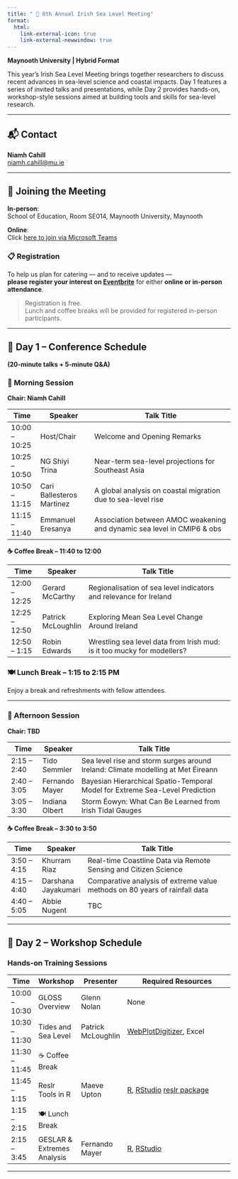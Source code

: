```yaml
---
title: " 🌊 8th Annual Irish Sea Level Meeting"
format:
  html:
    link-external-icon: true
    link-external-newwindow: true
---
```



**Maynooth University | Hybrid Format**

This year’s Irish Sea Level Meeting brings together researchers to discuss recent advances in sea-level science and coastal impacts. Day 1 features a series of invited talks and presentations, while Day 2 provides hands-on, workshop-style sessions aimed at building tools and skills for sea-level research.

---

## 📬 Contact

**Niamh Cahill**  
[niamh.cahill@mu.ie](mailto:niamh.cahill@mu.ie)

---

## 🏫 Joining the Meeting

**In-person**:  
School of Education, Room SE014, Maynooth University, Maynooth

**Online**:  
Click [here to join via Microsoft Teams](https://teams.microsoft.com/l/meetup-join/19%3ameeting_Yzg1OTcwYTQtMmU3NC00NTUwLWEwYmMtODVmZWNhOGY1MzEy%40thread.v2/0?context=%7b%22Tid%22%3a%221454f5cc-bb35-4685-bbd9-8621fd8055c9%22%2c%22Oid%22%3a%2254578472-d8cf-40ab-943c-a7c0eb3f8ec8%22%7d)

### 📋 Registration

To help us plan for catering — and to receive updates —  
**please register your interest on [Eventbrite](https://8th-irish-sea-level-meeting.eventbrite.ie )** for either **online or in-person attendance**.

> Registration is free.  
> Lunch and coffee breaks will be provided for registered in-person participants.

---

## 📅 Day 1 – Conference Schedule  
**(20-minute talks + 5-minute Q&A)**

### 🔹 Morning Session  
**Chair: Niamh Cahill**

| Time           | Speaker                      | Talk Title                                                                 |
|----------------|------------------------------|----------------------------------------------------------------------------|
| 10:00 – 10:25  | Host/Chair                   | Welcome and Opening Remarks                                                |
| 10:25 – 10:50  | NG Shiyi Trina               | Near-term sea-level projections for Southeast Asia                         |
| 10:50 – 11:15  | Cari Ballesteros Martinez    | A global analysis on coastal migration due to sea-level rise              |
| 11:15 – 11:40  | Emmanuel Eresanya            | Association between AMOC weakening and dynamic sea level in CMIP6 & obs   |

**☕ Coffee Break – 11:40 to 12:00**

| Time           | Speaker               | Talk Title                                                                |
|----------------|-----------------------|---------------------------------------------------------------------------|
| 12:00 – 12:25  | Gerard McCarthy       | Regionalisation of sea level indicators and relevance for Ireland         |
| 12:25 – 12:50  | Patrick McLoughlin    | Exploring Mean Sea Level Change Around Ireland                            |
| 12:50 – 1:15   | Robin Edwards         | Wrestling sea level data from Irish mud: is it too mucky for modellers?   |

### 🍽️ **Lunch Break – 1:15 to 2:15 PM**  
Enjoy a break and refreshments with fellow attendees.

---

### 🔹 Afternoon Session  
**Chair: TBD**

| Time           | Speaker            | Talk Title                                                                   |
|----------------|--------------------|------------------------------------------------------------------------------|
| 2:15 – 2:40    | Tido Semmler       | Sea level rise and storm surges around Ireland: Climate modelling at Met Éireann |
| 2:40 – 3:05    | Fernando Mayer     | Bayesian Hierarchical Spatio-Temporal Model for Extreme Sea-Level Prediction |
| 3:05 – 3:30    | Indiana Olbert     | Storm Éowyn: What Can Be Learned from Irish Tidal Gauges                     |

**☕ Coffee Break – 3:30 to 3:50**

| Time           | Speaker            | Talk Title                                                                 |
|----------------|--------------------|----------------------------------------------------------------------------|
| 3:50 – 4:15    | Khurram Riaz       | Real-time Coastline Data via Remote Sensing and Citizen Science           |
| 4:15 – 4:40    | Darshana Jayakumari| Comparative analysis of extreme value methods on 80 years of rainfall data|
| 4:40 – 5:05    | Abbie Nugent         | TBC                                                        |

---

## 📅 Day 2 – Workshop Schedule

### Hands-on Training Sessions

| Time            | Workshop                   | Presenter            | Required Resources                                                                    |
|-----------------|----------------------------|----------------------|----------------------------------------------------------------------------------------|
| 10:00 – 10:30   | GLOSS Overview             | Glenn Nolan          | None                                                                                   |
| 10:30 – 11:30   | Tides and Sea Level        | Patrick McLoughlin   | [WebPlotDigitizer](https://automeris.io/wpd/), Excel                                  |
| 11:30 – 11:45   | ☕ Coffee Break             |                      |                                                                                        |
| 11:45 – 1:15    | Reslr Tools in R           | Maeve Upton          | [R](https://www.r-project.org), [RStudio](https://posit.co/download/rstudio-desktop/) [reslr package](https://maeveupton.github.io/reslr/)|
| 1:15 – 2:15     | 🍽️ Lunch Break             |                      |                                                                                        |
| 2:15 – 3:45     | GESLAR & Extremes Analysis | Fernando Mayer       | [R](https://www.r-project.org), [RStudio](https://posit.co/download/rstudio-desktop/) |

---

